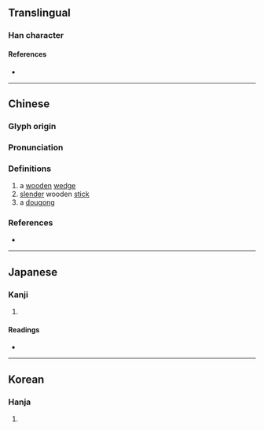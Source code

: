 {{character info/new}}
==Translingual==

===Han character===
{{Han char|rn=75|rad=木|as=17|sn=21|four=53950|canj=DOIM|ids=⿰木韱}}

====References====
* {{Han ref|kx=0562.190|dkj=15889|dj=0951.010|hdz=21321.090|uh=6AFC|ud=27388|bh=F5CF|bd=62927}}

----

==Chinese==
{{zh-forms}}

===Glyph origin===
{{Han etym}}

===Pronunciation===
{{zh-pron
|m=jiān
|c=cim1,zim1
|mc=y
|oc=y
|cat=
}}

===Definitions===
{{zh-hanzi}}

# a [[wooden]] [[wedge]]
# [[slender]] wooden [[stick]]
# a [[dougong]]

===References===
* {{R:yue:mfccd}}

----

==Japanese==

===Kanji===
{{ja-kanji|grade=|rs=木17}}

# {{rfdef|ja|sort=木17}}

====Readings====
* {{ja-readings|on=[[せん]] (sen), [[しん]] (shin), [[さん]] (san)|kun=[[くさび]] (kusabi)}}

----

==Korean==

===Hanja===
{{ko-hanja|hangeul=첨|eumhun=|rv=cheom|mr=ch'ŏm|y=chem}}

# {{rfdef|ko|sort=木17}}